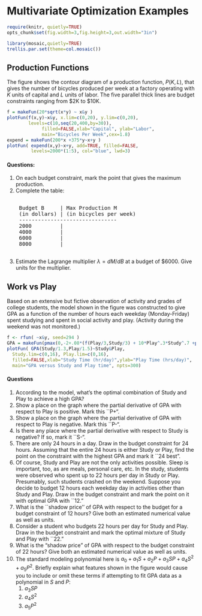 Multivariate Optimization Examples
========================================================
```r
require(knitr, quietly=TRUE)
opts_chunk$set(fig.width=3,fig.height=3,out.width="3in")
```

```r
library(mosaic,quietly=TRUE)
trellis.par.set(theme=col.mosaic())
```

Production Functions
--------------------

The figure shows the contour diagram of a production function,
$P(K,L)$, that gives the number of bicycles produced per
week at a factory operating with $K$ units of capital and $L$ units of
labor.  The five parallel thick lines are budget constraints ranging
from \$2K to \$10K.


```r
f = makeFun(20*sqrt(x*y) ~ x&y )
plotFun(f(x,y)~x&y, x.lim=c(0,20), y.lim=c(0,20), 
        levels=c(10,seq(20,400,by=30)),
             filled=FALSE,xlab="Capital", ylab="Labor",
             main="Bicycles Per Week",cex=1.8)
expend = makeFun(200*x +375*y~x+y )
plotFun( expend(x,y)~x+y, add=TRUE, filled=FALSE,
         levels=2000*(1:5), col="blue", lwd=3)
``` 

#### Questions:

1. On each budget constraint, mark the point that gives the maximum production.
2. Complete the table:
    <pre>    
    Budget B     | Max Production M
    (in dollars) | (in bicycles per week) 
    -------------------------------
    2000         |
    4000         |
    6000         |
    8000         |
    </pre>
3. Estimate the Lagrange multiplier $\lambda = dM/dB$ at a budget of \$6000.  Give units for the multiplier.


Work vs Play
------------
Based on an extensive but fictive observation of activity and grades of college students, the model shown in the figure was constructed to give GPA as a function of the number of hours each weekday (Monday-Friday) spent studying and spent in social activity and play. (Activity during the weekend was not monitored.)

```r
f <- rfun( ~x&y, seed=294 )
GPA = makeFun(pmax(0,-2+.08*(f(Play/3,Study/3) + 10*Play^.3*Study^.7 +pmin(0,11*(12-(Study+Play)))))~Study&Play)
plotFun( GPA(Study/1.3,Play/1.5)~Study&Play,  
  Study.lim=c(0,16), Play.lim=c(0,16), 
  filled=FALSE,xlab="Study Time (hr/day)",ylab="Play Time (hrs/day)",
  main="GPA versus Study and Play time", npts=300) 
```

#### Questions

1. According to the model, what's the optimal combination of Study and Play to achieve a high GPA?
2. Show a place on the graph where the partial derivative of GPA with respect to Play is positive.  Mark this ``P+".
3. Show a place on the graph where the partial derivative of GPA with respect to Play is negative.  Mark this ``P-".
4. Is there any place where the partial derivative with respect to Study is negative?  If so, mark it ``S-".
5. There are only 24 hours in a day.  Draw in the budget constraint for 24 hours.  Assuming that the entire 24 hours is either Study or Play, find the point on the constraint with the highest GPA and mark it ``24 best".
6. Of course, Study and Play are not the only activities possible.  Sleep is important, too, as are meals, personal care, etc. In the study, students were observed who spent up to 22 hours per day in Study or Play.  Presumably, such students crashed on the weekend.
    Suppose you decide to budget 12 hours each weekday day in activities other than Study and Play.  Draw in the budget constraint and mark the point on it with optimal GPA with ``12."  
7. What is the ``shadow price'' of GPA with respect to the budget for a budget constraint of 12 hours?  Give both an estimated numerical value as well as units.
8. Consider a student who budgets 22 hours per day for Study and Play.   Draw in the budget constraint and mark the optimal mixture of Study and Play with ``22."  
9. What is the "shadow price" of GPA with respect to the budget constraint of 22 hours?  Give both an estimated numerical value as well as units.
10. The standard modeling polynomial here is $a_0 + a_1 S + a_2 P + a_3 S P + a_4 S^2 + a_5 P^2$.  Briefly explain what features shown in the figure would cause you to include or omit these terms if attempting to fit GPA data as a polynomial in $S$ and $P$:
    1. $a_3 S P$
    2. $a_4 S^2$
    3. $a_5 P^2$

